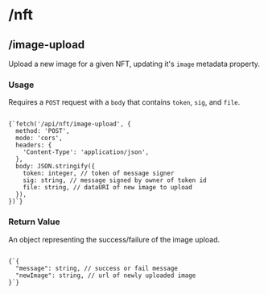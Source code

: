 
# /nft

## /image-upload

Upload a new image for a given NFT, updating it's `image` metadata property.

<h3 style={{ marginTop: 0 }}>Usage</h3>

Requires a `POST` request with a `body` that contains `token`, `sig`, and `file`.

<Code language="js">
{`fetch('/api/nft/image-upload', {
  method: 'POST',
  mode: 'cors',
  headers: {
    'Content-Type': 'application/json',
  },
  body: JSON.stringify({
    token: integer, // token of message signer
    sig: string, // message signed by owner of token id
    file: string, // dataURI of new image to upload
  }),
})`}
</Code>

### Return Value

An object representing the success/failure of the image upload.

<Code language="js">
{`{
  "message": string, // success or fail message
  "newImage": string, // url of newly uploaded image
}`}
</Code>